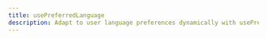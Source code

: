 ---
title: usePreferredLanguage
description: Adapt to user language preferences dynamically with usePreferredLanguage.
---

<ComponentPreview name="hooks/use-preferred-language" />